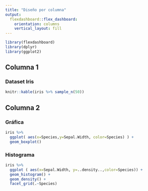```yaml
---
title: "Diseño por columna"
output: 
  flexdashboard::flex_dashboard:
    orientation: columns
    vertical_layout: fill
---
```


```r
library(flexdashboard)
library(dplyr)
library(ggplot2)
```


## Columna 1
### Dataset Iris

```r
knitr::kable(iris %>% sample_n(50))
```

## Columna 2
### Gráfica 

```r
iris %>% 
  ggplot( aes(x=Species,y=Sepal.Width, color=Species) ) +
  geom_boxplot()
```

### Histograma

```r
iris %>% 
  ggplot ( aes(x=Sepal.Width, y=..density..,color=Species)) +
  geom_histogram() +
  geom_density() +
  facet_grid(.~Species)

```






